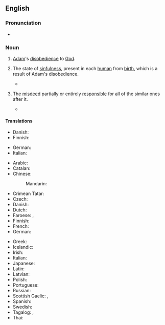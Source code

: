 ==English==
{{wikipedia}}

===Pronunciation===
* {{audio|en|en-us-original-sin.ogg|Audio (US)}}

===Noun===
{{en-noun|~}}

# {{lb|en|Christianity}} [[Adam]]'s [[disobedience]] to [[God]].
# {{lb|en|Christianity}} The state of [[sinfulness]], present in each [[human]] from [[birth]], which is a result of Adam's disobedience.
#* {{quote-journal
|en
|date=February 23, 2017
|author=Katie Rife
|title=''The Girl With All The Gifts'' tries to put a fresh spin on overripe zombie clichés
|work=The Onion AV Club
|url=http://www.avclub.com/review/girl-all-gifts-tries-put-fresh-spin-overripe-zombi-250838
|page=
|passage= You have to give director Colm McCarthy, a Scottish TV veteran making his feature film debut, and writer Mike Carey, adapting his own novel, credit for attempting the seemingly impossible task of doing something new with the zombie subgenre. And by blending it with the common YA trope of a young female protagonist who leads the world into a new revolutionary era, they almost get there—largely thanks to newcomer Nanua, who presents her character’s grappling with complex themes of identity and '''original sin''' with a childlike guilelessness.}}
# {{lb|en|figurative}} The [[misdeed]] partially or entirely [[responsible]] for all of the similar ones after it.
#* {{quote-book|en|author=Morris Kominsky|authorlink=Morris Kominsky|chapter=II|title=The Hoaxers: Plain Liars, Fancy Liars, and Damned Liars|url=https://archive.org/stream/TheHoaxers|archiveurl=|archivedate=|edition=|location=Boston|publisher=Branden Press, Inc.|year=1970|id=8283-1288-5|volume=I|section=|sectionurl=|page=191|pageurl=https://archive.org/stream/TheHoaxers#page/n185/mode/1up|text=The dim-wits hardly realize that they come pretty close to accusing God of advocating ritual murder, when they use the Biblical story to prove the “'''original sin'''” of the Jews.}}

====Translations====
{{trans-top|Adam's disobedience}}
* Danish: {{t|da|arvesynd|c}}
* Finnish: {{t+|fi|perisynti}}
{{trans-mid}}
* German: {{t|de|Ursünde|f}}
* Italian: {{t+|it|peccato originale|m}}
{{trans-bottom}}

{{trans-top|state of sinfulness in each human}}
* Arabic: {{t|ar|اَلْخَطِيئَة اَلْأَصْلِيَّة|f|tr=al-ḵaṭīʾa l-ʾaṣliyya}}
* Catalan: {{t|ca|pecat original|m}}
* Chinese:
*: Mandarin: {{t+|cmn|原罪|tr=yuánzuì|sc=Hani}}
* Crimean Tatar: {{t|crh|ilk güna}}
* Czech: {{t|cs|prvotní hřích|m}}
* Danish: {{t|da|arvesynd|c}}
* Dutch: {{t+|nl|erfzonde}}
* Faroese: {{t|fo|arvasynd|f}}, {{t|fo|arvsynd|f}}
* Finnish: {{t+|fi|perisynti}}
* French: {{t+|fr|péché originel|m}}
* German: {{t+|de|Erbsünde|f}}
{{trans-mid}}
* Greek: {{t+|el|προπατορικό αμάρτημα|n}}
* Icelandic: {{t|is|erfðasynd|f}}
* Irish: {{t|ga|peaca an tsinsir|m}}
* Italian: {{t+|it|peccato originale|m}}
* Japanese: {{t|ja|原罪|tr=げんざい, genzai|sc=Jpan}}
* Latin: {{t|la|peccatum originale|n}}
* Latvian: {{t|lv|iedzimtais grēks|m}}
* Polish: {{t|pl|grzech pierworodny}}
* Portuguese: {{t|pt|pecado original|m}}
* Russian: {{t|ru|перворо́дный грех|m}}
* Scottish Gaelic: {{t|gd|peacadh-gine|m}}, {{t|gd|peacadh an nàdair}}
* Spanish: {{t|es|pecado original|m}}
* Swedish: {{t|sv|arvsynd|c}}
* Tagalog: {{t|tl|pamulang sala}}, {{t|tl|unang sala}}
* Thai: {{t|th|บาปกำเนิด}}
{{trans-bottom}}